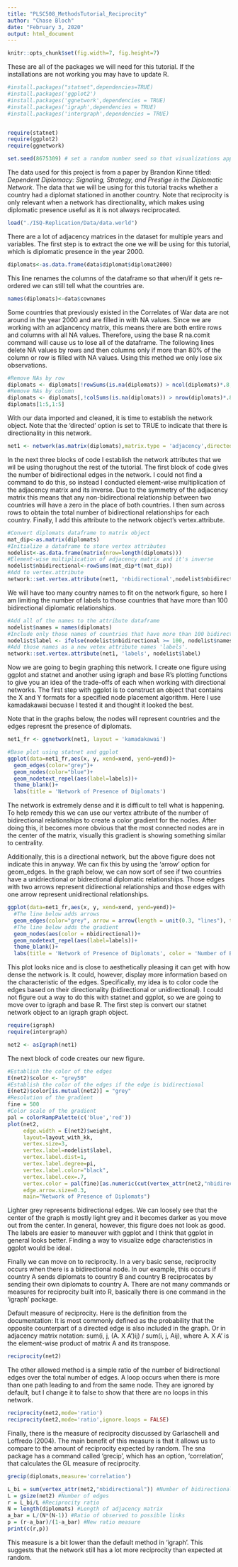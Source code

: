 ```yaml
---
title: "PLSC508_MethodsTutorial_Reciprocity"
author: "Chase Bloch"
date: "February 3, 2020"
output: html_document
---
```


```r
knitr::opts_chunk$set(fig.width=7, fig.height=7)
```

These are all of the packages we will need for this tutorial. If the installations are not working you may have to update R.
```r
#install.packages("statnet",dependencies=TRUE)
#install.packages('ggplot2')
#install.packages('ggnetwork',dependencies = TRUE)
#install.packages('igraph',dependencies = TRUE)
#install.packages('intergraph',dependencies = TRUE)


require(statnet)
require(ggplot2)
require(ggnetwork)

set.seed(8675309) # set a random number seed so that visualizations appear the same each time the script runs
```

The data used for this project is from a paper by Brandon Kinne titled: *Dependent Diplomacy: Signaling, Strategy, and Prestige in the Diplomatic Network*. The data that we will be using for this tutorial tracks whether a country had a diplomat stationed in another country. Note that reciprocity is only relevant when a network has directionality, which makes using diplomatic presence useful as it is not always reciprocated.
```r
load("./ISQ-Replication/Data/data.world")
```

There are a lot of adjacency matrices in the dataset for multiple years and variables. The first step is to extract the one we will be using for this tutorial, which is diplomatic presence in the year 2000.
```r
diplomats<-as.data.frame(data$diplomat$diplomat2000)
```

This line renames the columns of the dataframe so that when/if it gets re-ordered we can still tell what the countries are.
```r
names(diplomats)<-data$cownames
```

Some countries that previously existed in the Correlates of War data are not around in the year 2000 and are filled in with NA values. Since we are working with an adjancency matrix, this means there are both entire rows and columns with all NA values. Therefore, using the base R na.comit command will cause us to lose all of the dataframe. The following lines delete NA values by rows and then columns only if more than 80% of the column or row is filled with NA values. Using this method we only lose six observations.
```r
#Remove NAs by row
diplomats <- diplomats[!rowSums(is.na(diplomats)) > ncol(diplomats)*.8,]
#Remove NAs by column
diplomats <- diplomats[,!colSums(is.na(diplomats)) > nrow(diplomats)*.8]
diplomats[1:5,1:5]
```

With our data imported and cleaned, it is time to establish the network object. Note that the 'directed' option is set to TRUE to indicate that there is directionality in this network.
```r
net1 <- network(as.matrix(diplomats),matrix.type = 'adjacency',directed = TRUE,na.omit=TRUE)
```

In the next three blocks of code I establish the network attributes that we wil be using thorughout the rest of the tutorial. The first block of code gives the number of bidirectional edges in the network. I could not find a command to do this, so instead I conducted element-wise multiplication of the adjacency matrix and its inverse. Due to the symmetry of the adjacency matrix this means that any non-bidirectional relationship between two countries will have a zero in the place of both countries. I then sum across rows to obtain the total number of bidirectional relationships for each country. Finally, I add this attribute to the network object's vertex.attribute.
```r
#Convert diplomats dataframe to matrix object
mat_dip<-as.matrix(diplomats)
#Initialize a dataframe to store vertex attributes
nodelist<-as.data.frame(matrix(nrow=length(diplomats)))
#Element-wise multiplication of adjacency matrix and it's inverse
nodelist$nbidirectional<-rowSums(mat_dip*t(mat_dip))
#Add to vertex.attribute
network::set.vertex.attribute(net1, 'nbidirectional',nodelist$nbidirectional )
```

We will have too many country names to fit on the network figure, so here I am limiting the number of labels to those countries that have more than 100 bidirectional diplomatic relationships.
```r
#Add all of the names to the attribute dataframe
nodelist$names = names(diplomats)
#Include only those names of countries that have more than 100 bidirectional relationships.
nodelist$label <- ifelse(nodelist$nbidirectional >= 100, nodelist$names, NA)
#Add those names as a new vetex attribute names 'labels'.
network::set.vertex.attribute(net1, 'labels', nodelist$label)
```

Now we are going to begin graphing this network. I create one figure using ggplot and statnet and another using igraph and base R's plotting functions to give you an idea of the trade-offs of each when working with directional networks. The first step with ggplot is to construct an object that contains the X and Y formats for a specified node placement algorithm. Here I use kamadakawai becuase I tested it and thought it looked the best. 

Note that in the graphs below, the nodes will represent countries and the edges represnt the presence of diplomats.
```r
net1_fr <- ggnetwork(net1, layout = 'kamadakawai')
```

```r
#Base plot using statnet and ggplot
ggplot(data=net1_fr,aes(x, y, xend=xend, yend=yend))+
  geom_edges(color="grey")+
  geom_nodes(color="blue")+
  geom_nodetext_repel(aes(label=labels))+
  theme_blank()+
  labs(title = 'Network of Presence of Diplomats')
```


The network is extremely dense and it is difficult to tell what is happening. To help remedy this we can use our vertex attribute of the number of bidirectional relationships to create a color gradient for the nodes. After doing this, it becomes more obvious that the most connected nodes are in the center of the matrix, visually this gradient is showing something similar to centrality.

Additionally, this is a directional network, but the above figure does not indicate this in anyway. We can fix this by using the 'arrow' option for geom_edges. In the graph below, we can now sort of see if two countries have a unidriectional or bidrectional diplomatic relationships. Those edges with two arrows represent didirectional relationships and those edges with one arrow represent unidirectional relationships.
```r
ggplot(data=net1_fr,aes(x, y, xend=xend, yend=yend))+
  #The line below adds arrows
  geom_edges(color="grey", arrow = arrow(length = unit(0.3, "lines"), type = "open"))+
  #The line below adds the gradient
  geom_nodes(aes(color = nbidirectional))+
  geom_nodetext_repel(aes(label=labels))+
  theme_blank()+
  labs(title = 'Network of Presence of Diplomats', color = 'Number of Bidirectional Edges')
```

This plot looks nice and is close to aesthetically pleasing it can get with how dense the network is. It could, however, display more information based on the characteristic of the edges. Specifically, my idea is to color code the edges based on their directionality (bidirectional or unidirectional). I could not figure out a way to do this with statnet and ggplot, so we are going to move over to igraph and base R. The first step is convert our statnet network object to an igraph graph object.
```r
require(igraph)
require(intergraph)

net2 <- asIgraph(net1)
```

The next block of code creates our new figure. 
```r
#Establish the color of the edges
E(net2)$color <- "grey50"
#Establish the color of the edges if the edge is bidirectional
E(net2)$color[is.mutual(net2)] = "grey"
#Resolution of the gradient
fine = 500
#Color scale of the gradient
pal = colorRampPalette(c('blue','red'))
plot(net2, 
     edge.width = E(net2)$weight,
     layout=layout_with_kk,
     vertex.size=3,
     vertex.label=nodelist$label,
     vertex.label.dist=1,
     vertex.label.degree=pi,
     vertex.label.color="black",
     vertex.label.cex=.7,
     vertex.color = pal(fine)[as.numeric(cut(vertex_attr(net2,"nbidirectional"),breaks = fine))],
     edge.arrow.size=0.3,
     main="Network of Presence of Diplomats")
```

Lighter grey represents bidirectional edges. We can loosely see that the center of the graph is mostly light grey and it becomes darker as you move out from the center. In general, however, this figure does not look as good. The labels are easier to maneuver with ggplot and I think that ggplot in general looks better. Finding a way to visualize edge characteristics in ggplot would be ideal.

Finally we can move on to reciprocity. In a very basic sense, reciprocity occurs when there is a bidirectional node. In our example, this occurs if country A sends diplomats to country B and country B reciprocates by sending their own diplomats to country A. There are not many commands or measures for reciprocity built into R, basically there is one command in the 'igraph' package. 

Default measure of reciprocity. Here is the definition from the documentation: It is most commonly defined as the probability that the opposite counterpart of a directed edge is also included in the graph. Or in adjacency matrix notation: sum(i, j, (A. X A')ij) / sum(i, j, Aij), where A. X A' is the element-wise product of matrix A and its transpose.
```r
reciprocity(net2)
```

The other allowed method is a simple ratio of the number of bidirectional edges over the total number of edges. A loop occurs when there is more than one path leading to and from the same node. They are ignored by default, but I change it to false to show that there are no loops in this network.
```r
reciprocity(net2,mode='ratio')
reciprocity(net2,mode='ratio',ignore.loops = FALSE)
```

Finally, there is the measure of reciprocity discussed by Garlaschelli and Loffredo (2004). The main benefit of this measure is that it allows us to compare to the amount of reciprocity expected by random. The sna package has a command called 'grecip', which has an option, 'correlation', that calculates the GL measure of reciprocity.
```r
grecip(diplomats,measure='correlation')
```

```r
L_bi = sum(vertex_attr(net2,"nbidirectional")) #Number of bidirectional edges
L = gsize(net2) #Number of edges
r = L_bi/L #Reciprocity ratio
N = length(diplomats) #Length of adjacency matrix
a_bar = L/(N*(N-1)) #Ratio of observed to possible links
p = (r-a_bar)/(1-a_bar) #New ratio measure
print(c(r,p))
```
This measure is a bit lower than the default method in 'igraph'. This suggests that the network still has a lot more reciprocity than expected at random. 

